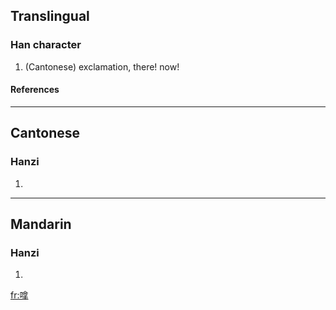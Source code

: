 ==Translingual==
===Han character===
{{Han char|rn=30|rad=口|as=10|sn=13|four=|canj=口人口手 (RORQ)}}
# (Cantonese) exclamation, there! now!
====References====
{{Han ref|kx=0204.111|hdz=10669.051|uh=55F1|ud=22001}}
----
==Cantonese==
===Hanzi===
{{yue-hanzi|jyut=|y=na4}}
# {{defn|Cantonese}}
----
==Mandarin==
===Hanzi===
{{cmn-hanzi|pin=[[ná]] ([[na2]])|wg=na<sup>2</sup>}}
# {{defn|Mandarin}}

[[fr:嗱]]